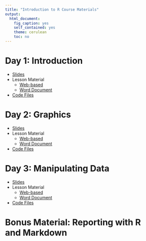 ```yaml
---
title: "Introduction to R Course Materials"
output:
  html_document:
    fig_caption: yes
    self_contained: yes
    theme: cerulean
    toc: no
---
```


# Day 1: Introduction

- [Slides](01.Introduction/01.slides.html)
- Lesson Material
    - [Web-based](01.Introduction/01.guide.html)
    - [Word Document](01.Introduction/01.guide.docx)
- [Code Files](01.Introduction/code/Code.html)

# Day 2: Graphics

- [Slides](02.Graphics/02.slides.html)
- Lesson Material
    - [Web-based](02.Graphics/02.guide.html)
    - [Word Document](02.Graphics/02.guide.docx)
- [Code Files](02.Graphics/code/Code.html)


# Day 3: Manipulating Data

- [Slides](03.ManipulatingData/03.slides.html)
- Lesson Material
    - [Web-based](03.ManipulatingData/03.guide.html)
    - [Word Document](03.ManipulatingData/03.guide.docx)
- [Code Files](03.ManipulatingData/code/Code.html)


# Bonus Material: Reporting with R and Markdown
